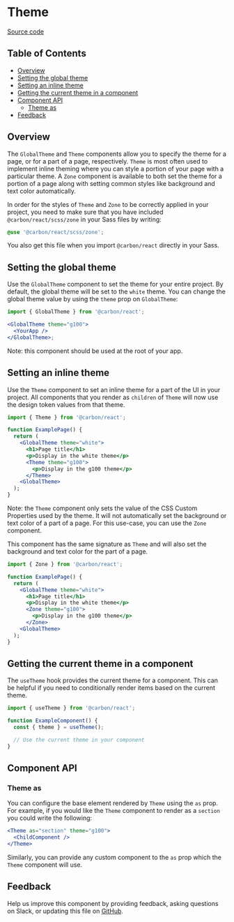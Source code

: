 
# Theme

[Source code](https://github.com/carbon-design-system/carbon/tree/main/packages/carbon-react/src/components/Theme)

<!-- prettier-ignore-start -->
<!-- START doctoc generated TOC please keep comment here to allow auto update -->
<!-- DON'T EDIT THIS SECTION, INSTEAD RE-RUN doctoc TO UPDATE -->
## Table of Contents

- [Overview](#overview)
- [Setting the global theme](#setting-the-global-theme)
- [Setting an inline theme](#setting-an-inline-theme)
- [Getting the current theme in a component](#getting-the-current-theme-in-a-component)
- [Component API](#component-api)
  - [Theme as](#theme-as)
- [Feedback](#feedback)

<!-- END doctoc generated TOC please keep comment here to allow auto update -->
<!-- prettier-ignore-end -->

## Overview

The `GlobalTheme` and `Theme` components allow you to specify the theme for a
page, or for a part of a page, respectively. `Theme` is most often used to
implement inline theming where you can style a portion of your page with a
particular theme. A `Zone` component is available to both set the theme for a
portion of a page along with setting common styles like background and text
color automatically.

In order for the styles of `Theme` and `Zone` to be correctly applied in your project, you
need to make sure that you have included `@carbon/react/scss/zone` in your Sass
files by writing:

```scss
@use '@carbon/react/scss/zone';
```

You also get this file when you import `@carbon/react` directly in your Sass.

<Canvas>
  <Story id="components-theme--default" />
</Canvas>

## Setting the global theme

Use the `GlobalTheme` component to set the theme for your entire project. By
default, the global theme will be set to the `white` theme. You can change the
global theme value by using the `theme` prop on `GlobalTheme`:

```jsx
import { GlobalTheme } from '@carbon/react';

<GlobalTheme theme="g100">
  <YourApp />
</GlobalTheme>;
```

Note: this component should be used at the root of your app.

## Setting an inline theme

Use the `Theme` component to set an inline theme for a part of the UI in your
project. All components that you render as `children` of `Theme` will now use
the design token values from that theme.

```jsx
import { Theme } from '@carbon/react';

function ExamplePage() {
  return (
    <GlobalTheme theme="white">
      <h1>Page title</h1>
      <p>Display in the white theme</p>
      <Theme theme="g100">
        <p>Display in the g100 theme</p>
      </Theme>
    <GlobalTheme>
  );
}
```

Note: the `Theme` component only sets the value of the CSS Custom Properties
used by the theme. It will not automatically set the background or text color of
a part of a page. For this use-case, you can use the `Zone` component.

This component has the same signature as `Theme` and will also set the
background and text color for the part of a page.

```jsx
import { Zone } from '@carbon/react';

function ExamplePage() {
  return (
    <GlobalTheme theme="white">
      <h1>Page title</h1>
      <p>Display in the white theme</p>
      <Zone theme="g100">
        <p>Display in the g100 theme</p>
      </Zone>
    <GlobalTheme>
  );
}
```

<Canvas>
  <Story id="components-theme--zone-story" />
</Canvas>

## Getting the current theme in a component

The `useTheme` hook provides the current theme for a component. This can be
helpful if you need to conditionally render items based on the current theme.

```jsx
import { useTheme } from '@carbon/react';

function ExampleComponent() {
  const { theme } = useTheme();

  // Use the current theme in your component
}
```

<Canvas>
  <Story id="components-theme--use-theme" />
</Canvas>

## Component API

<ArgsTable />

### Theme as

You can configure the base element rendered by `Theme` using the `as` prop. For
example, if you would like the `Theme` component to render as a `section` you
could write the following:

```jsx
<Theme as="section" theme="g100">
  <ChildComponent />
</Theme>
```

Similarly, you can provide any custom component to the `as` prop which the
`Theme` component will use.

## Feedback

Help us improve this component by providing feedback, asking questions on Slack,
or updating this file on
[GitHub](https://github.com/carbon-design-system/carbon/edit/main/packages/carbon-react/src/components/Theme/Theme.mdx).
